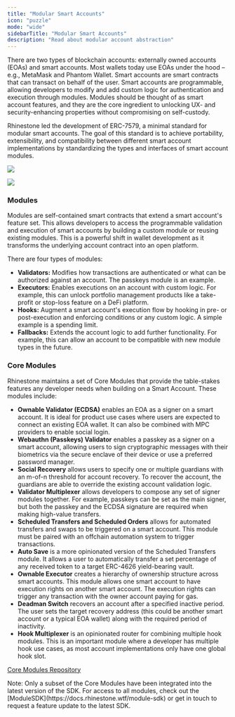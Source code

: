 ```yaml
---
title: "Modular Smart Accounts"
icon: "puzzle"
mode: "wide"
sidebarTitle: "Modular Smart Accounts"
description: "Read about modular account abstraction"
---
```


There are two types of blockchain accounts: externally owned accounts (EOAs) and smart accounts. Most wallets today use EOAs under the hood – e.g., MetaMask and Phantom Wallet. Smart accounts are smart contracts that can transact on behalf of the user. Smart accounts are programmable, allowing developers to modify and add custom logic for authentication and execution through modules. Modules should be thought of as smart account features, and they are the core ingredient to unlocking UX- and security-enhancing properties without compromising on self-custody.

Rhinestone led the development of ERC-7579, a minimal standard for modular smart accounts. The goal of this standard is to achieve portability, extensibility, and compatibility between different smart account implementations by standardizing the types and interfaces of smart account modules.

<img
  className="block dark:hidden"
  src="/images/modular_accounts_light.png"
/>

<img
  className="hidden dark:block"
  src="/images/modular_accounts_dark.png"
/>

### Modules

Modules are self-contained smart contracts that extend a smart account's feature set. This allows developers to access the programmable validation and execution of smart accounts by building a custom module or reusing existing modules. This is a powerful shift in wallet development as it transforms the underlying account contract into an open platform. 

There are four types of modules:

- **Validators:** Modifies how transactions are authenticated or what can be authorized against an account. The passkeys module is an example.
- **Executors:** Enables executions on an account with custom logic. For example, this can unlock portfolio management products like a take-profit or stop-loss feature on a DeFi platform. 
- **Hooks:** Augment a smart account's execution flow by hooking in pre- or post-execution and enforcing conditions or any custom logic. A simple example is a spending limit.
- **Fallbacks:** Extends the account logic to add further functionality. For example, this can allow an account to be compatible with new module types in the future.

### Core Modules

Rhinestone maintains a set of Core Modules that provide the table-stakes features any developer needs when building on a Smart Account. These modules include:

- **Ownable Validator (ECDSA)** enables an EOA as a signer on a smart account. It is ideal for product use cases where users are expected to connect an existing EOA wallet. It can also be combined with MPC providers to enable social login.
- **Webauthn (Passkeys) Validator** enables a passkey as a signer on a smart account, allowing users to sign cryptographic messages with their biometrics via the secure enclave of their device or use a preferred password manager.
- **Social Recovery** allows users to specify one or multiple guardians with an m-of-n threshold for account recovery. To recover the account, the guardians are able to override the existing account validation logic.
- **Validator Multiplexer** allows developers to compose any set of signer modules together. For example, passkeys can be set as the main signer, but both the passkey and the ECDSA signature are required when making high-value transfers.
- **Scheduled Transfers and Scheduled Orders** allows for automated transfers and swaps to be triggered on a smart account. This module must be paired with an offchain automation system to trigger transactions.
- **Auto Save** is a more opinionated version of the Scheduled Transfers module. It allows a user to automatically transfer a set percentage of any received token to a target ERC-4626 yield-bearing vault.
- **Ownable Executor** creates a hierarchy of ownership structure across smart accounts. This module allows one smart account to have execution rights on another smart account. The execution rights can trigger any transaction with the owner account paying for gas.
- **Deadman Switch** recovers an account after a specified inactive period. The user sets the target recovery address (this could be another smart account or a typical EOA wallet) along with the required period of inactivity.
- **Hook Multiplexer** is an opinionated router for combining multiple hook modules. This is an important module where a developer has multiple hook use cases, as most account implementations only have one global hook slot.

[Core Modules Repository](https://github.com/rhinestonewtf/core-modules)

<Info>
  Note: Only a subset of the Core Modules have been integrated into the latest version of the SDK. For access to all modules, check out the [ModuleSDK](https://docs.rhinestone.wtf/module-sdk) or get in touch to request a feature update to the latest SDK.
</Info>
